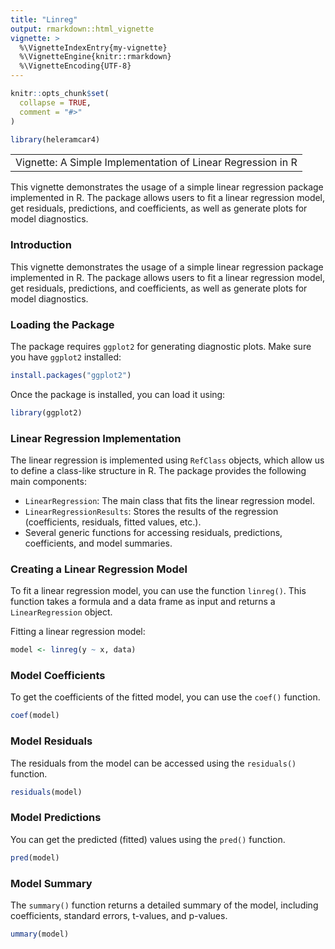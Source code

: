 ```yaml
---
title: "Linreg"
output: rmarkdown::html_vignette
vignette: >
  %\VignetteIndexEntry{my-vignette}
  %\VignetteEngine{knitr::rmarkdown}
  %\VignetteEncoding{UTF-8}
---
```


```r
knitr::opts_chunk$set(
  collapse = TRUE,
  comment = "#>"
)
```

```r
library(heleramcar4)
```

 ----------------------------------------------------------------------
 Vignette: A Simple Implementation of Linear Regression in R
 ----------------------------------------------------------------------

This vignette demonstrates the usage of a simple linear regression package
implemented in R. The package allows users to fit a linear regression model,
get residuals, predictions, and coefficients, as well as generate plots for
model diagnostics.

### Introduction
This vignette demonstrates the usage of a simple linear regression package implemented in R. 
The package allows users to fit a linear regression model, get residuals, predictions, and coefficients, as well as generate plots for model diagnostics.

### Loading the Package
The package requires `ggplot2` for generating diagnostic plots. Make sure you have `ggplot2` installed:

```r
install.packages("ggplot2")
```

Once the package is installed, you can load it using:

```r
library(ggplot2)
```

### Linear Regression Implementation
The linear regression is implemented using `RefClass` objects, which allow us to define a class-like structure in R. 
The package provides the following main components:

- `LinearRegression`: The main class that fits the linear regression model.
- `LinearRegressionResults`: Stores the results of the regression (coefficients, residuals, fitted values, etc.).
- Several generic functions for accessing residuals, predictions, coefficients, and model summaries.

### Creating a Linear Regression Model
To fit a linear regression model, you can use the function `linreg()`. 
This function takes a formula and a data frame as input and returns a `LinearRegression` object.



Fitting a linear regression model:

```r
model <- linreg(y ~ x, data)
```

### Model Coefficients
To get the coefficients of the fitted model, you can use the `coef()` function.

```r
coef(model)
```

### Model Residuals
The residuals from the model can be accessed using the `residuals()` function.

```r
residuals(model)
```

### Model Predictions
You can get the predicted (fitted) values using the `pred()` function.

```r
pred(model)
```

### Model Summary
The `summary()` function returns a detailed summary of the model, including coefficients, standard errors, t-values, and p-values.

```r
ummary(model)
```

